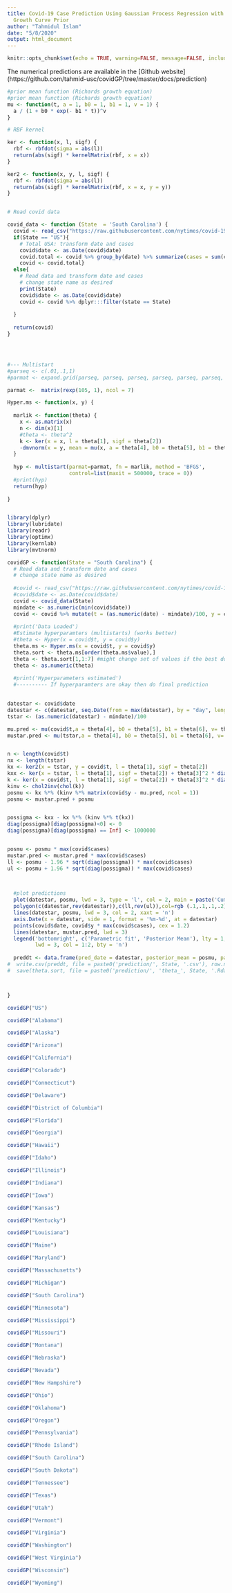 ```yaml
---
title: Covid-19 Case Prediction Using Gaussian Process Regression with Richard's
  Growth Curve Prior
author: "Tahmidul Islam"
date: "5/8/2020"
output: html_document
---
```


```r
knitr::opts_chunk$set(echo = TRUE, warning=FALSE, message=FALSE, include = TRUE, verbose = FALSE)
```

The numerical predictions are available in the [Github website] (https://github.com/tahmid-usc/covidGP/tree/master/docs/prediction)  

```r
#prior mean function (Richards growth equation)
#prior mean function (Richards growth equation)
mu <- function(t, a = 1, b0 = 1, b1 = 1, v = 1) {
  a / (1 + b0 * exp(- b1 * t))^v
}

# RBF kernel

ker <- function(x, l, sigf) {
  rbf <- rbfdot(sigma = abs(l))
  return(abs(sigf) * kernelMatrix(rbf, x = x))
}

ker2 <- function(x, y, l, sigf) {
  rbf <- rbfdot(sigma = abs(l))
  return(abs(sigf) * kernelMatrix(rbf, x = x, y = y))
}


# Read covid data

covid_data <- function (State  = 'South Carolina') {
  covid <- read_csv("https://raw.githubusercontent.com/nytimes/covid-19-data/master/us-states.csv")
  if(State == "US"){
    # Total USA: transform date and cases
    covid$date <- as.Date(covid$date)
    covid.total <- covid %>% group_by(date) %>% summarize(cases = sum(cases)) 
    covid <- covid.total}
  else{
    # Read data and transform date and cases
    # change state name as desired
    print(State)
    covid$date <- as.Date(covid$date)
    covid <- covid %>% dplyr:::filter(state == State) 
    
  }
  
  return(covid)
}




#--- Multistart
#parseq <- c(.01,.1,1)
#parmat <- expand.grid(parseq, parseq, parseq, parseq, parseq, parseq, parseq)

parmat <-  matrix(rexp(105, 1), ncol = 7)

Hyper.ms <- function(x, y) {
  
  marlik <- function(theta) {
    x <- as.matrix(x)
    n <- dim(x)[1]
    #theta <- theta^2
    k <- ker(x = x, l = theta[1], sigf = theta[2])
    -dmvnorm(x = y, mean = mu(x, a = theta[4], b0 = theta[5], b1 = theta[6], v= theta[7]),  sigma = k + theta[3]^2 * diag(n), log = T)
  }
  
  hyp <- multistart(parmat=parmat, fn = marlik, method = 'BFGS',
                    control=list(maxit = 500000, trace = 0))
  #print(hyp)
  return(hyp)
  
}



```

```r
library(dplyr)
library(lubridate)
library(readr)
library(optimx)
library(kernlab)
library(mvtnorm)

covidGP <- function(State = "South Carolina") {
  # Read data and transform date and cases
  # change state name as desired
  
  #covid <- read_csv("https://raw.githubusercontent.com/nytimes/covid-19-data/master/us-states.csv")
  #covid$date <- as.Date(covid$date)
  covid <- covid_data(State)
  mindate <- as.numeric(min(covid$date))
  covid <- covid %>% mutate(t = (as.numeric(date) - mindate)/100, y = cases / max(cases))
  
  #print('Data Loaded')
  #Estimate hyperparamters (multistarts) (works better)
  #theta <- Hyper(x = covid$t, y = covid$y)
  theta.ms <- Hyper.ms(x = covid$t, y = covid$y)
  theta.sort <- theta.ms[order(theta.ms$value),]
  theta <- theta.sort[1,1:7] #might change set of values if the best doesnt work well
  theta <- as.numeric(theta)
  
  #print('Hyperparameters estimated')
  #---------- If hyperparamters are okay then do final prediction
  

datestar <- covid$date
datestar <- c(datestar, seq.Date(from = max(datestar), by = "day", length.out = 90))
tstar <- (as.numeric(datestar) - mindate)/100

mu.pred <- mu(covid$t,a = theta[4], b0 = theta[5], b1 = theta[6], v= theta[7])
mustar.pred <- mu(tstar,a = theta[4], b0 = theta[5], b1 = theta[6], v= theta[7])


n <- length(covid$t)
nx <- length(tstar)
kx <- ker2(x = tstar, y = covid$t, l = theta[1], sigf = theta[2])
kxx <- ker(x = tstar, l = theta[1], sigf = theta[2]) + theta[3]^2 * diag(nx)
k <- ker(x = covid$t, l = theta[1], sigf = theta[2]) + theta[3]^2 * diag(n)
kinv <- chol2inv(chol(k))
posmu <- kx %*% (kinv %*% matrix(covid$y - mu.pred, ncol = 1))
posmu <- mustar.pred + posmu


possigma <- kxx - kx %*% (kinv %*% t(kx))
diag(possigma)[diag(possigma)<0] <- 0
diag(possigma)[diag(possigma) == Inf] <- 1000000


posmu <- posmu * max(covid$cases)
mustar.pred <- mustar.pred * max(covid$cases)
ll <- posmu - 1.96 * sqrt(diag(possigma)) * max(covid$cases)
ul <- posmu + 1.96 * sqrt(diag(possigma)) * max(covid$cases)

  

  #plot predictions
  plot(datestar, posmu, lwd = 3, type = 'l', col = 2, main = paste('Cumulative COVID-19 cases Prediction for', State), xaxt = 'n', ylim = c(0, max(ul)), xlab = "Day", ylab = 'Cumulative cases')
  polygon(c(datestar,rev(datestar)),c(ll,rev(ul)),col=rgb (.1,.1,.1,.2),border=NA, xaxt = 'n')
  lines(datestar, posmu, lwd = 3, col = 2, xaxt = 'n')
  axis.Date(x = datestar, side = 1, format = '%m-%d', at = datestar)
  points(covid$date, covid$y * max(covid$cases), cex = 1.2)
  lines(datestar, mustar.pred, lwd = 3)
  legend('bottomright', c('Parametric fit', 'Posterior Mean'), lty = 1, 
         lwd = 3, col = 1:2, bty = 'n')
  
  preddt <- data.frame(pred_date = datestar, posterior_mean = posmu, parametric_fit = mustar.pred, lower = ll, upper = ul)
#  write.csv(preddt, file = paste0('prediction/', State, '.csv'), row.names = F)
#  save(theta.sort, file = paste0('prediction/', 'theta_', State, '.Rdata'))



}

```


```r
covidGP("US")
```


```r
covidGP("Alabama")
```

```r
covidGP("Alaska")
```
```r
covidGP("Arizona")
```

```r
covidGP("California")
```

```r
covidGP("Colorado")
```

```r
covidGP("Connecticut")
```

```r
covidGP("Delaware")
```

```r
covidGP("District of Columbia")
```

```r
covidGP("Florida")
```

```r
covidGP("Georgia")
```

```r
covidGP("Hawaii")
```

```r
covidGP("Idaho")
```

```r
covidGP("Illinois")
```

```r
covidGP("Indiana")
```

```r
covidGP("Iowa")
```

```r
covidGP("Kansas")
```

```r
covidGP("Kentucky")
```

```r
covidGP("Louisiana")
```

```r
covidGP("Maine")
```

```r
covidGP("Maryland")
```

```r
covidGP("Massachusetts")
```

```r
covidGP("Michigan")
```

```r
covidGP("South Carolina")
```

```r
covidGP("Minnesota")
```

```r
covidGP("Mississippi")
```

```r
covidGP("Missouri")
```

```r
covidGP("Montana")
```

```r
covidGP("Nebraska")
```

```r
covidGP("Nevada")
```

```r
covidGP("New Hampshire")
```

```r
covidGP("Ohio")
```

```r
covidGP("Oklahoma")
```

```r
covidGP("Oregon")
```

```r
covidGP("Pennsylvania")
```

```r
covidGP("Rhode Island")
```

```r
covidGP("South Carolina")
```

```r
covidGP("South Dakota")
```

```r
covidGP("Tennessee")
```

```r
covidGP("Texas")
```

```r
covidGP("Utah")
```

```r
covidGP("Vermont")
```

```r
covidGP("Virginia")
```

```r
covidGP("Washington")
```

```r
covidGP("West Virginia")
```

```r
covidGP("Wisconsin")
```

```r
covidGP("Wyoming")
```
